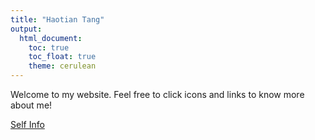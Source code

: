 ```yaml
---
title: "Haotian Tang"
output: 
  html_document:
    toc: true
    toc_float: true
    theme: cerulean
---
```


Welcome to my website. Feel free to click icons and links to know more about me!

[Self Info](file:///Users/synco/Haotian-Tang.github.io/Self_Info.html)




